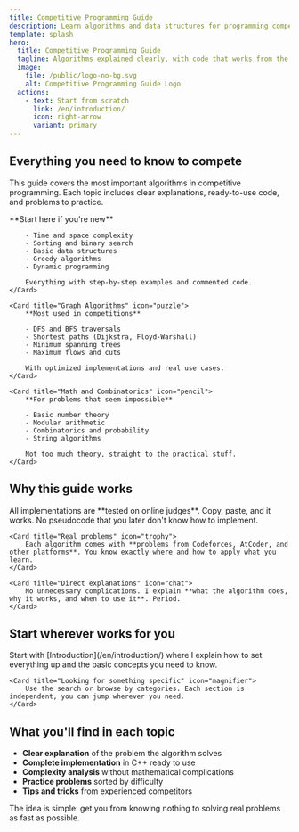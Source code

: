 ```yaml
---
title: Competitive Programming Guide
description: Learn algorithms and data structures for programming competitions in a practical and straightforward way.
template: splash
hero:
  title: Competitive Programming Guide
  tagline: Algorithms explained clearly, with code that works from the first try
  image:
    file: /public/logo-no-bg.svg
    alt: Competitive Programming Guide Logo
  actions:
    - text: Start from scratch
      link: /en/introduction/
      icon: right-arrow
      variant: primary
---
```



## Everything you need to know to compete

This guide covers the most important algorithms in competitive programming. Each topic includes clear explanations, ready-to-use code, and problems to practice.

<CardGrid>
	<Card title="Basic Techniques" icon="rocket">
		**Start here if you're new**
		
		- Time and space complexity
		- Sorting and binary search
		- Basic data structures
		- Greedy algorithms
		- Dynamic programming
		
		Everything with step-by-step examples and commented code.
	</Card>
	
	<Card title="Graph Algorithms" icon="puzzle">
		**Most used in competitions**
		
		- DFS and BFS traversals
		- Shortest paths (Dijkstra, Floyd-Warshall)
		- Minimum spanning trees
		- Maximum flows and cuts
		
		With optimized implementations and real use cases.
	</Card>
	
	<Card title="Math and Combinatorics" icon="pencil">
		**For problems that seem impossible**
		
		- Basic number theory
		- Modular arithmetic
		- Combinatorics and probability
		- String algorithms
		
		Not too much theory, straight to the practical stuff.
	</Card>
</CardGrid>

## Why this guide works

<CardGrid stagger>
	<Card title="Code that compiles" icon="code">
		All implementations are **tested on online judges**. Copy, paste, and it works. No pseudocode that you later don't know how to implement.
	</Card>
	
	<Card title="Real problems" icon="trophy">
		Each algorithm comes with **problems from Codeforces, AtCoder, and other platforms**. You know exactly where and how to apply what you learn.
	</Card>
	
	<Card title="Direct explanations" icon="chat">
		No unnecessary complications. I explain **what the algorithm does, why it works, and when to use it**. Period.
	</Card>
</CardGrid>

## Start wherever works for you

<CardGrid>
	<Card title="Never competed before" icon="add-document">
		Start with [Introduction](/en/introduction/) where I explain how to set everything up and the basic concepts you need to know.
	</Card>
	
	<Card title="Looking for something specific" icon="magnifier">
		Use the search or browse by categories. Each section is independent, you can jump wherever you need.
	</Card>
</CardGrid>

## What you'll find in each topic

- **Clear explanation** of the problem the algorithm solves
- **Complete implementation** in C++ ready to use
- **Complexity analysis** without mathematical complications
- **Practice problems** sorted by difficulty
- **Tips and tricks** from experienced competitors

The idea is simple: get you from knowing nothing to solving real problems as fast as possible.